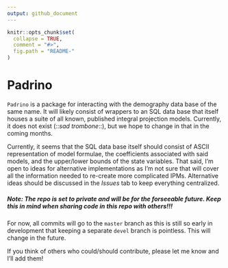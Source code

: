 ```yaml
---
output: github_document
---
```


<!-- README.md is generated from README.Rmd. Please edit that file -->

```r
knitr::opts_chunk$set(
  collapse = TRUE,
  comment = "#>",
  fig.path = "README-"
)
```

# Padrino

`Padrino` is a package for interacting with the demography data base of the same name. It will likely consist of wrappers to an SQL data base that itself houses a suite of all known, published integral projection models. Currently, it does not exist (::_sad trombone_::), but we hope to change in that in the coming months.

Currently, it seems that the SQL data base itself should consist of ASCII representation of model formulae, the coefficients associated with said models, and the upper/lower bounds of the state variables. That said, I'm open to ideas for alternative implementations as I'm not sure that will cover all the information needed to re-create more complicated IPMs. Alternative ideas should be discussed in the _Issues_ tab to keep everything centralized.

##### Note: The repo is set to private and will be for the forseeable future. Keep this in mind when sharing code in this repo with others!!!

For now, all commits will go to the `master` branch as this is still so early in development that keeping a separate `devel` branch is pointless. This will change in the future.

If you think of others who could/should contribute, please let me know and I'll add them!


